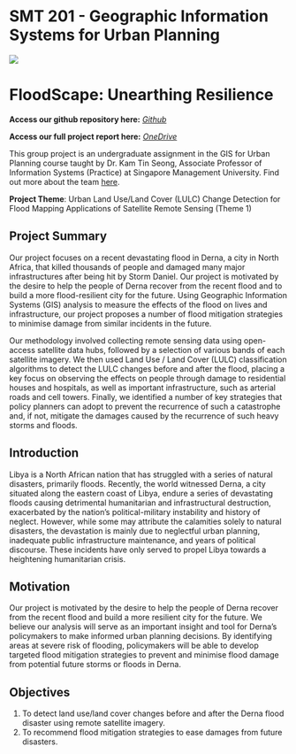 # **SMT 201 - Geographic Information Systems for Urban Planning**

![](images/Overview/Picture1.png){fig-align="center"}

# FloodScape: Unearthing Resilience

**Access our github repository here:** [*Github*](https://github.com/hengkuanxin/GISproject-Team10)

**Access our full project report here:** [*OneDrive*](https://smu-my.sharepoint.com/:b:/g/personal/zara_mufti_2022_scis_smu_edu_sg/EeRnjmg0-zJMmkA3IdflZzQBhWBKejLt8c2Qi3qiOUJtSg?e=hZ4IHD)

This group project is an undergraduate assignment in the GIS for Urban Planning course taught by Dr. Kam Tin Seong, Associate Professor of Information Systems (Practice) at Singapore Management University. Find out more about the team [here](https://smt201-ay2023-24t1-team10.netlify.app/about).

**Project Theme**: Urban Land Use/Land Cover (LULC) Change Detection for Flood Mapping Applications of Satellite Remote Sensing (Theme 1)

## Project Summary

Our project focuses on a recent devastating flood in Derna, a city in North Africa, that killed thousands of people and damaged many major infrastructures after being hit by Storm Daniel. Our project is motivated by the desire to help the people of Derna recover from the recent flood and to build a more flood-resilient city for the future. Using Geographic Information Systems (GIS) analysis to measure the effects of the flood on lives and infrastructure, our project proposes a number of flood mitigation strategies to minimise damage from similar incidents in the future.

Our methodology involved collecting remote sensing data using open-access satellite data hubs, followed by a selection of various bands of each satellite imagery. We then used Land Use / Land Cover (LULC) classification algorithms to detect the LULC changes before and after the flood, placing a key focus on observing the effects on people through damage to residential houses and hospitals, as well as important infrastructure, such as arterial roads and cell towers. Finally, we identified a number of key strategies that policy planners can adopt to prevent the recurrence of such a catastrophe and, if not, mitigate the damages caused by the recurrence of such heavy storms and floods.

## Introduction

Libya is a North African nation that has struggled with a series of natural disasters, primarily floods. Recently, the world witnessed Derna, a city situated along the eastern coast of Libya, endure a series of devastating floods causing detrimental humanitarian and infrastructural destruction, exacerbated by the nation's political-military instability and history of neglect. However, while some may attribute the calamities solely to natural disasters, the devastation is mainly due to neglectful urban planning, inadequate public infrastructure maintenance, and years of political discourse. These incidents have only served to propel Libya towards a heightening humanitarian crisis.

## Motivation

Our project is motivated by the desire to help the people of Derna recover from the recent flood and build a more resilient city for the future. We believe our analysis will serve as an important insight and tool for Derna's policymakers to make informed urban planning decisions. By identifying areas at severe risk of flooding, policymakers will be able to develop targeted flood mitigation strategies to prevent and minimise flood damage from potential future storms or floods in Derna.

## Objectives

1.  To detect land use/land cover changes before and after the Derna flood disaster using remote satellite imagery.
2.  To recommend flood mitigation strategies to ease damages from future disasters.
